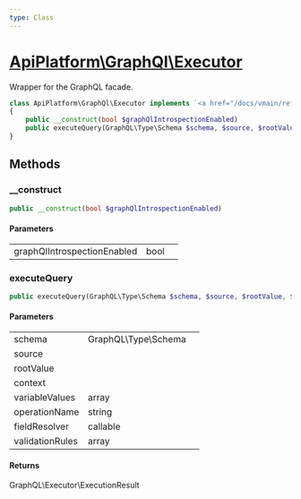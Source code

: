 ```yaml
---
type: Class
---
```


# [ApiPlatform\GraphQl\Executor](/docs/vmain/reference/GraphQl/Executor)

Wrapper for the GraphQL facade.


```php
class ApiPlatform\GraphQl\Executor implements `<a href="/docs/vmain/reference/GraphQl/ExecutorInterface">ApiPlatform\GraphQl\ExecutorInterface</a>`
{
    public __construct(bool $graphQlIntrospectionEnabled)
    public executeQuery(GraphQL\Type\Schema $schema, $source, $rootValue, $context, null|array $variableValues, null|string $operationName, null|callable $fieldResolver, null|array $validationRules): GraphQL\Executor\ExecutionResult
}
```
## Methods

### __construct



```php
public __construct(bool $graphQlIntrospectionEnabled)
```

#### Parameters

<table><tbody>
<tr><td>graphQlIntrospectionEnabled</td><td>bool</td><td></td></tr>
</tbody>
</table>

### executeQuery



```php
public executeQuery(GraphQL\Type\Schema $schema, $source, $rootValue, $context, null|array $variableValues, null|string $operationName, null|callable $fieldResolver, null|array $validationRules): GraphQL\Executor\ExecutionResult
```

#### Parameters

<table><tbody>
<tr><td>schema</td><td>GraphQL\Type\Schema</td><td></td></tr><tr><td>source</td><td></td><td></td></tr><tr><td>rootValue</td><td></td><td></td></tr><tr><td>context</td><td></td><td></td></tr><tr><td>variableValues</td><td>array</td><td></td></tr><tr><td>operationName</td><td>string</td><td></td></tr><tr><td>fieldResolver</td><td>callable</td><td></td></tr><tr><td>validationRules</td><td>array</td><td></td></tr>
</tbody>
</table>

#### Returns

GraphQL\Executor\ExecutionResult
